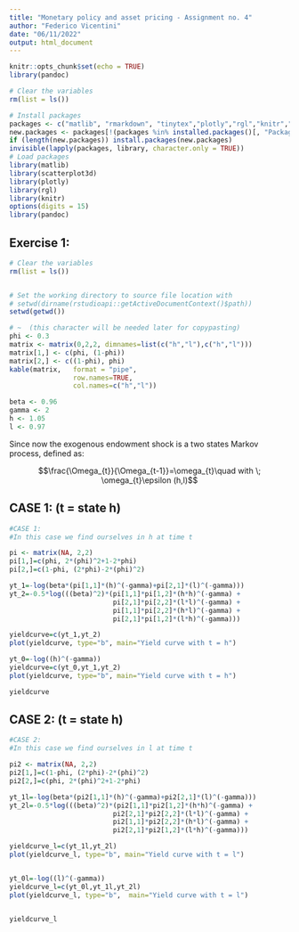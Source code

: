 ```yaml
---
title: "Monetary policy and asset pricing - Assignment no. 4"
author: "Federico Vicentini"
date: "06/11/2022"
output: html_document
---
```



```r
knitr::opts_chunk$set(echo = TRUE)
library(pandoc)
```



```r
# Clear the variables
rm(list = ls())

# Install packages
packages <- c("matlib", "rmarkdown", "tinytex","plotly","rgl","knitr","pandoc")
new.packages <- packages[!(packages %in% installed.packages()[, "Package"])]
if (length(new.packages)) install.packages(new.packages)
invisible(lapply(packages, library, character.only = TRUE))
# Load packages
library(matlib)
library(scatterplot3d)
library(plotly)
library(rgl)
library(knitr)
options(digits = 15) 
library(pandoc)
```


## Exercise 1:

```r
# Clear the variables
rm(list = ls())


# Set the working directory to source file location with
# setwd(dirname(rstudioapi::getActiveDocumentContext()$path))
setwd(getwd())

# ~  (this character will be needed later for copypasting)
phi <- 0.3
matrix <- matrix(0,2,2, dimnames=list(c("h","l"),c("h","l")))
matrix[1,] <- c(phi, (1-phi))
matrix[2,] <- c((1-phi), phi)
kable(matrix,   format = "pipe",
                row.names=TRUE, 
                col.names=c("h","l"))

beta <- 0.96
gamma <- 2
h <- 1.05
l <- 0.97
```

Since now the exogenous endowment shock
is a two states Markov process, defined as:

$$\frac{\Omega_{t}}{\Omega_{t-1}}=\omega_{t}\quad 
  with \; \omega_{t}\epsilon (h,l)$$

## CASE 1: (t = state h)

```r

#CASE 1: 
#In this case we find ourselves in h at time t

pi <- matrix(NA, 2,2)
pi[1,]=c(phi, 2*(phi)^2+1-2*phi)
pi[2,]=c(1-phi, (2*phi)-2*(phi)^2)

yt_1=-log(beta*(pi[1,1]*(h)^(-gamma)+pi[2,1]*(l)^(-gamma)))
yt_2=-0.5*log(((beta)^2)*(pi[1,1]*pi[1,2]*(h*h)^(-gamma) + 
                          pi[2,1]*pi[2,2]*(l*l)^(-gamma) + 
                          pi[1,1]*pi[2,2]*(h*l)^(-gamma) + 
                          pi[2,1]*pi[1,2]*(l*h)^(-gamma)))

yieldcurve=c(yt_1,yt_2)
plot(yieldcurve, type="b", main="Yield curve with t = h")

yt_0=-log((h)^(-gamma))
yieldcurve=c(yt_0,yt_1,yt_2)
plot(yieldcurve, type="b", main="Yield curve with t = h")

yieldcurve

```

## CASE 2: (t = state h)


```r

#CASE 2: 
#In this case we find ourselves in l at time t

pi2 <- matrix(NA, 2,2)
pi2[1,]=c(1-phi, (2*phi)-2*(phi)^2)
pi2[2,]=c(phi, 2*(phi)^2+1-2*phi)

yt_1l=-log(beta*(pi2[1,1]*(h)^(-gamma)+pi2[2,1]*(l)^(-gamma)))
yt_2l=-0.5*log(((beta)^2)*(pi2[1,1]*pi2[1,2]*(h*h)^(-gamma) + 
                          pi2[2,1]*pi2[2,2]*(l*l)^(-gamma) + 
                          pi2[1,1]*pi2[2,2]*(h*l)^(-gamma) + 
                          pi2[2,1]*pi2[1,2]*(l*h)^(-gamma)))

yieldcurve_l=c(yt_1l,yt_2l)
plot(yieldcurve_l, type="b", main="Yield curve with t = l")


yt_0l=-log((l)^(-gamma))
yieldcurve_l=c(yt_0l,yt_1l,yt_2l)
plot(yieldcurve_l, type="b",  main="Yield curve with t = l")


yieldcurve_l

```



























